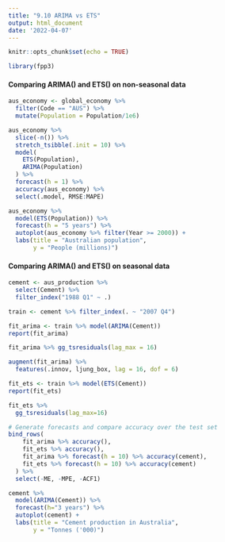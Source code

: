 ```yaml
---
title: "9.10 ARIMA vs ETS"
output: html_document
date: '2022-04-07'
---
```


```r
knitr::opts_chunk$set(echo = TRUE)
```

```r
library(fpp3)
```


#### Comparing ARIMA() and ETS() on non-seasonal data

```r
aus_economy <- global_economy %>%
  filter(Code == "AUS") %>%
  mutate(Population = Population/1e6)

aus_economy %>%
  slice(-n()) %>%
  stretch_tsibble(.init = 10) %>%
  model(
    ETS(Population),
    ARIMA(Population)
  ) %>%
  forecast(h = 1) %>%
  accuracy(aus_economy) %>%
  select(.model, RMSE:MAPE)

```

```r
aus_economy %>%
  model(ETS(Population)) %>%
  forecast(h = "5 years") %>%
  autoplot(aus_economy %>% filter(Year >= 2000)) +
  labs(title = "Australian population",
       y = "People (millions)")
```


#### Comparing ARIMA() and ETS() on seasonal data

```r
cement <- aus_production %>%
  select(Cement) %>%
  filter_index("1988 Q1" ~ .)

train <- cement %>% filter_index(. ~ "2007 Q4")
```


```r
fit_arima <- train %>% model(ARIMA(Cement))
report(fit_arima)
```

```r
fit_arima %>% gg_tsresiduals(lag_max = 16)

```

```r
augment(fit_arima) %>%
  features(.innov, ljung_box, lag = 16, dof = 6)

```

```r
fit_ets <- train %>% model(ETS(Cement))
report(fit_ets)
```


```r
fit_ets %>%
  gg_tsresiduals(lag_max=16)
```


```r
# Generate forecasts and compare accuracy over the test set
bind_rows(
    fit_arima %>% accuracy(),
    fit_ets %>% accuracy(),
    fit_arima %>% forecast(h = 10) %>% accuracy(cement),
    fit_ets %>% forecast(h = 10) %>% accuracy(cement)
  ) %>%
  select(-ME, -MPE, -ACF1)
```


```r
cement %>%
  model(ARIMA(Cement)) %>%
  forecast(h="3 years") %>%
  autoplot(cement) +
  labs(title = "Cement production in Australia",
       y = "Tonnes ('000)")
```

